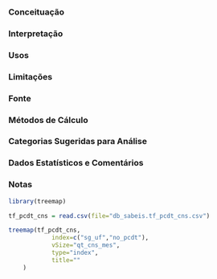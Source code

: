 ### Conceituação

### Interpretação

### Usos

### Limitações

### Fonte

### Métodos de Cálculo

### Categorias Sugeridas para Análise

### Dados Estatísticos e Comentários

### Notas

```r
library(treemap)

tf_pcdt_cns = read.csv(file="db_sabeis.tf_pcdt_cns.csv")

treemap(tf_pcdt_cns,
            index=c("sg_uf","no_pcdt"),
            vSize="qt_cns_mes",
            type="index",
            title=""
    )
```
